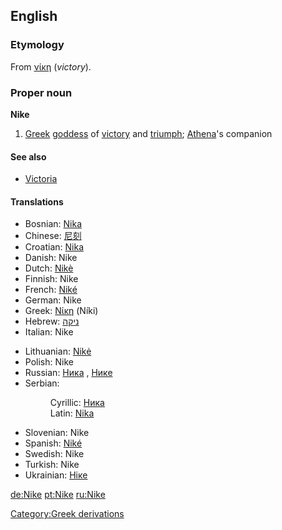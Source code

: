 ==English==
{{wikipedia|Nike (mythology)}}
===Etymology===
From {{AGr.}} [[νίκη]] (''victory'').
===Proper noun===
'''Nike'''
#[[Greek]] [[goddess]] of [[victory]] and [[triumph]]; [[Athena]]'s companion
====See also====
*[[Victoria]]
====Translations====
{{top}}
*Bosnian: [[Nika#Bosnian|Nika]] {{f}}
*Chinese: [[尼刻]]
*Croatian: [[Nika#Croatian|Nika]] {{f}}
*Danish: Nike {{f}}
*Dutch: [[Nikè]] {{f}}
*Finnish: Nike {{f}}
*French: [[Niké]] {{f}}
*German: Nike {{f}}
*Greek: [[Νίκη]] (Níki)
*Hebrew: [[ניקה]] {{f}}
*Italian: Nike
{{mid}}
*Lithuanian: [[Nikė]] {{f}}
*Polish: Nike {{f}}
*Russian: [[Ника]] {{f}}, [[Нике]] {{f}}
*Serbian:
*:Cyrillic: [[Ника#Serbian|Ника]] {{f}}
*:Latin: [[Nika#Serbian|Nika]] {{f}}
*Slovenian: Nike {{f}}
*Spanish: [[Niké]]
*Swedish: Nike {{f}}
*Turkish: Nike {{f}}
*Ukrainian: [[Ніке]] {{f}}
{{bottom}}

[[Category:Greek derivations]]

[[de:Nike]]
[[pt:Nike]]
[[ru:Nike]]